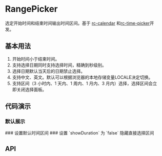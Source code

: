 

<Meta of={RangePickerStories} />

# RangePicker
选定开始时间和结束时间输出时间区间。基于 [rc-calendar](https://github.com/react-component/calendar) 和[rc-time-picker](https://github.com/react-component/time-picker)开发。

## 基本用法
1. 开始时间小于结束时间。
2. 支持选择日期同时支持选择时间，精确到秒级别。
3. 选择日期默认当天后的日期禁止选择。
4. 支持中文、英文。默认可以根据浏览器的本地存储变量LOCALE决定切换。
5. 支持区间（3 小时内、1 天内、1 周内、1 月内、3 月内）选择，选择区间会立即关闭选择面板。

## 代码演示
### 默认展示
<Canvas of={RangePickerStories.Basic}/>
### 设置默认时间区间
<Canvas of={RangePickerStories.DefaultTimes}/>
### 设置 `showDuration` 为 `false` 隐藏直接选择区间
<Canvas of={RangePickerStories.HideDuration}/>

## API
<ArgTypes />